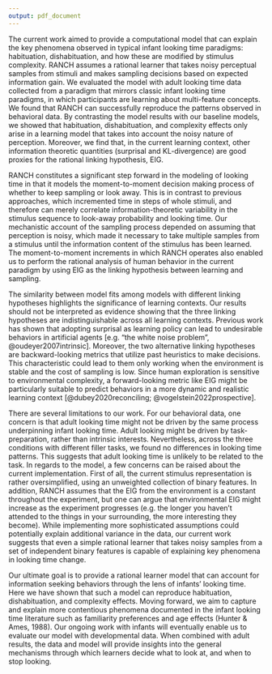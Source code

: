 ```yaml
---
output: pdf_document
---
```


The current work aimed to provide a computational model that can explain the key phenomena observed in typical infant looking time paradigms: habituation, dishabituation, and how these are modified by stimulus complexity. RANCH assumes a rational learner that takes noisy perceptual samples from stimuli and makes sampling decisions based on expected information gain. We evaluated the model with adult looking time data collected from a paradigm that mirrors classic infant looking time paradigms, in which participants are learning about multi-feature concepts. We found that RANCH can successfully reproduce the patterns observed in behavioral data. By contrasting the model results with our baseline models, we showed that habituation, dishabituation, and complexity effects only arise in a learning model that takes into account the noisy nature of perception. Moreover, we find that, in the current learning context, other information theoretic quantities (surprisal and KL-divergence) are good proxies for the rational linking hypothesis, EIG.

RANCH constitutes a significant step forward in the modeling of looking time in that it models the moment-to-moment decision making process of whether to keep sampling or look away. This is in contrast to previous approaches, which incremented time in steps of whole stimuli, and therefore can merely correlate information-theoretic variability in the stimulus sequence to look-away probability and looking time. Our mechanistic account of the sampling process depended on assuming that perception is noisy, which made it necessary to take multiple samples from a stimulus until the information content of the stimulus has been learned. The moment-to-moment increments in which RANCH operates also enabled us to perform the rational analysis of human behavior in the current paradigm by using EIG as the linking hypothesis between learning and sampling.

The similarity between model fits among models with different linking hypotheses highlights the significance of learning contexts. Our results should not be interpreted as evidence showing that the three linking hypotheses are indistinguishable across all learning contexts. Previous work has shown that adopting surprisal as learning policy can lead to undesirable behaviors in artificial agents [e.g. “the white noise problem”, @oudeyer2007intrinsic]. Moreover, the two alternative linking hypotheses are backward-looking metrics that utilize past heuristics to make decisions. This characteristic could lead to them only working when the environment is stable and the cost of sampling is low. Since human exploration is sensitive to environmental complexity, a forward-looking metric like EIG might be particularly suitable to predict behaviors in a more dynamic and realistic learning context [@dubey2020reconciling; @vogelstein2022prospective].

There are several limitations to our work. For our behavioral data, one concern is that adult looking time might not be driven by the same process underpinning infant looking time. Adult looking might be driven by task-preparation, rather than intrinsic interests. Nevertheless, across the three conditions with different filler tasks, we found no differences in looking time patterns. This suggests that adult looking time is unlikely to be related to the task. In regards to the model, a few concerns can be raised about the current implementation. First of all, the current stimulus representation is rather oversimplified, using an unweighted collection of binary features. In addition, RANCH assumes that the EIG from the environment is a constant throughout the experiment, but one can argue that environmental EIG might increase as the experiment progresses (e.g. the longer you haven’t attended to the things in your surrounding, the more interesting they become). While implementing more sophisticated assumptions could potentially explain additional variance in the data, our current work suggests that even a simple rational learner that takes noisy samples from a set of independent binary features is capable of explaining key phenomena in looking time change. 

Our ultimate goal is to provide a rational learner model that can account for information seeking behaviors through the lens of infants’ looking time. Here we have shown that such a model can reproduce habituation, dishabituation, and complexity effects. Moving forward, we aim to capture and explain more contentious phenomena documented in the infant looking time literature such as familiarity preferences and age effects (Hunter & Ames, 1988). Our ongoing work with infants will eventually enable us to evaluate our model with developmental data. When combined with adult results, the data and model will provide insights into the general mechanisms through which learners decide what to look at, and when to stop looking.
